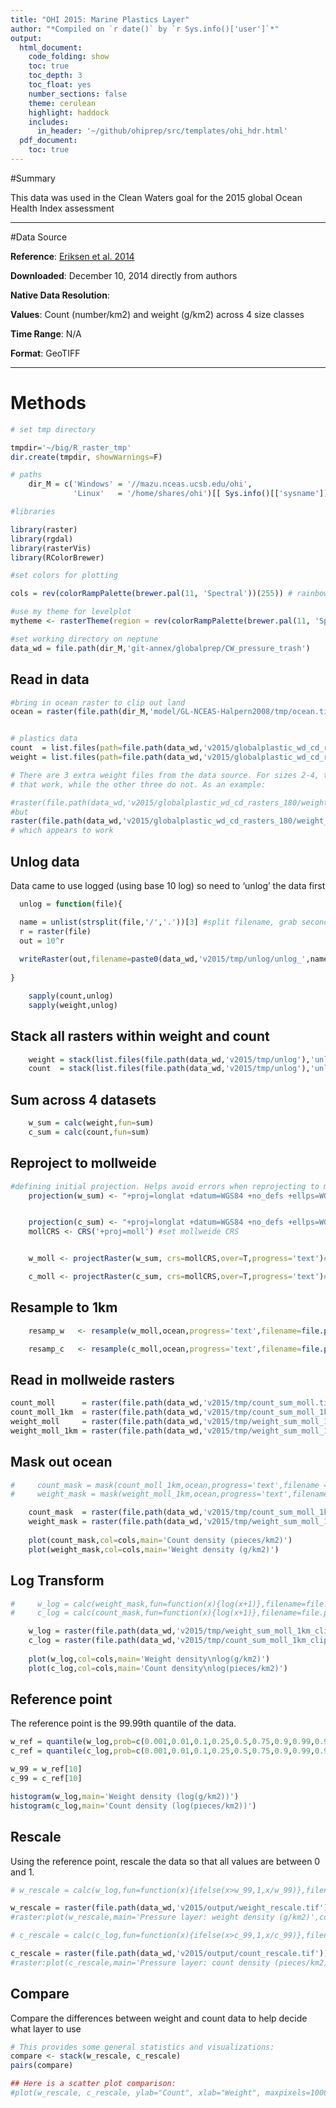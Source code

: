 ```yaml
---
title: "OHI 2015: Marine Plastics Layer"
author: "*Compiled on `r date()` by `r Sys.info()['user']`*"
output: 
  html_document:
    code_folding: show
    toc: true
    toc_depth: 3
    toc_float: yes
    number_sections: false
    theme: cerulean
    highlight: haddock
    includes: 
      in_header: '~/github/ohiprep/src/templates/ohi_hdr.html'
  pdf_document:
    toc: true
---
```


#Summary

This data was used in the Clean Waters goal for the 2015 global Ocean Health Index assessment

***

#Data Source

**Reference**: [Eriksen et al. 2014](http://journals.plos.org/plosone/article?id=10.1371/journal.pone.0111913)

**Downloaded**: December 10, 2014 directly from authors

**Native Data Resolution**:   

**Values**: Count (number/km2) and weight (g/km2) across 4 size classes  

**Time Range**: N/A

**Format**: GeoTIFF

***

# Methods
```r
# set tmp directory

tmpdir='~/big/R_raster_tmp'
dir.create(tmpdir, showWarnings=F)

# paths
    dir_M = c('Windows' = '//mazu.nceas.ucsb.edu/ohi',
              'Linux'   = '/home/shares/ohi')[[ Sys.info()[['sysname']] ]]

#libraries

library(raster)
library(rgdal)
library(rasterVis)
library(RColorBrewer)

#set colors for plotting

cols = rev(colorRampPalette(brewer.pal(11, 'Spectral'))(255)) # rainbow color scheme

#use my theme for levelplot
mytheme <- rasterTheme(region = rev(colorRampPalette(brewer.pal(11, 'Spectral'))(255)))

#set working directory on neptune
data_wd = file.path(dir_M,'git-annex/globalprep/CW_pressure_trash')
```

## Read in data

```r
#bring in ocean raster to clip out land
ocean = raster(file.path(dir_M,'model/GL-NCEAS-Halpern2008/tmp/ocean.tif'))


# plastics data
count  = list.files(path=file.path(data_wd,'v2015/globalplastic_wd_cd_rasters_180'),pattern='count_*',full.names=T)
weight = list.files(path=file.path(data_wd,'v2015/globalplastic_wd_cd_rasters_180'),pattern='weight_*',full.names=T)

# There are 3 extra weight files from the data source. For sizes 2-4, there is a file with a '2' at the end of it. These are the rasters
# that work, while the other three do not. As an example:

#raster(file.path(data_wd,'v2015/globalplastic_wd_cd_rasters_180/weight_density_size2_180.tif')) #gives an error
#but
raster(file.path(data_wd,'v2015/globalplastic_wd_cd_rasters_180/weight_density_size2_180_2.tif')) #works! These are the ones we will use, along with weight size 1
# which appears to work
```

## Unlog data

Data came to use logged (using base 10 log) so need to 'unlog' the data first 

```r

  unlog = function(file){

  name = unlist(strsplit(file,'/','.'))[3] #split filename, grab second string to use in naming tif
  r = raster(file)
  out = 10^r
  
  writeRaster(out,filename=paste0(data_wd,'v2015/tmp/unlog/unlog_',name,sep=''),overwrite=T,format='GTiff')
  
}

    sapply(count,unlog)
    sapply(weight,unlog)
```

## Stack all rasters within weight and count
```r
    weight = stack(list.files(file.path(data_wd,'v2015/tmp/unlog'),'unlog_weight_*',full.names=T))
    count  = stack(list.files(file.path(data_wd,'v2015/tmp/unlog'),'unlog_count_*',full.names=T))

```

## Sum across 4 datasets
```r
    w_sum = calc(weight,fun=sum)
    c_sum = calc(count,fun=sum)
```

## Reproject to mollweide
```r

#defining initial projection. Helps avoid errors when reprojecting to mollweide
    projection(w_sum) <- "+proj=longlat +datum=WGS84 +no_defs +ellps=WGS84 +towgs84=0,0,0"  


    projection(c_sum) <- "+proj=longlat +datum=WGS84 +no_defs +ellps=WGS84 +towgs84=0,0,0"  
    mollCRS <- CRS('+proj=moll') #set mollweide CRS


    w_moll <- projectRaster(w_sum, crs=mollCRS,over=T,progress='text')#,filename='v2015/tmp/weight_sum_moll.tif',overwrite=T)

    c_moll <- projectRaster(c_sum, crs=mollCRS,over=T,progress='text')#,filename='v2015/tmp/count_sum_moll.tif',overwrite=T)

```

## Resample to 1km 
```r
    resamp_w   <- resample(w_moll,ocean,progress='text',filename=file.path(data_wd,'v2015/tmp/weight_sum_moll_1km.tif'),overwrite=T,method='ngb')

    resamp_c   <- resample(c_moll,ocean,progress='text',filename=file.path(data_wd,'v2015/tmp/count_sum_moll_1km.tif'),overwrite=T,method='ngb')

```

## Read in mollweide rasters
```r
count_moll      = raster(file.path(data_wd,'v2015/tmp/count_sum_moll.tif'))
count_moll_1km  = raster(file.path(data_wd,'v2015/tmp/count_sum_moll_1km.tif'))
weight_moll     = raster(file.path(data_wd,'v2015/tmp/weight_sum_moll_1km.tif'))
weight_moll_1km = raster(file.path(data_wd,'v2015/tmp/weight_sum_moll_1km.tif'))

```

## Mask out ocean
```r
#     count_mask = mask(count_moll_1km,ocean,progress='text',filename = file.path(data_wd,'v2015/tmp/count_sum_moll_1km_clip.tif'),overwrite=T)
#     weight_mask = mask(weight_moll_1km,ocean,progress='text',filename=file.path(data_wd,'v2015/tmp/weight_sum_moll_1km_clip.tif'),overwrite=T)

    count_mask  = raster(file.path(data_wd,'v2015/tmp/count_sum_moll_1km_clip.tif'))
    weight_mask = raster(file.path(data_wd,'v2015/tmp/weight_sum_moll_1km_clip.tif'))
    
    plot(count_mask,col=cols,main='Count density (pieces/km2)')
    plot(weight_mask,col=cols,main='Weight density (g/km2)')
```

## Log Transform
```r

#     w_log = calc(weight_mask,fun=function(x){log(x+1)},filename=file.path(data_wd,'v2015/tmp/weight_sum_moll_1km_clip_log.tif'),overwrite=T)
#     c_log = calc(count_mask,fun=function(x){log(x+1)},filename=file.path(data_wd,'v2015/tmp/count_sum_moll_1km_clip_log.tif'),overwrite=T)

    w_log = raster(file.path(data_wd,'v2015/tmp/weight_sum_moll_1km_clip_log.tif'))
    c_log = raster(file.path(data_wd,'v2015/tmp/count_sum_moll_1km_clip_log.tif'))
    
    plot(w_log,col=cols,main='Weight density\nlog(g/km2)')
    plot(c_log,col=cols,main='Count density\nlog(pieces/km2)')
```

## Reference point 

The reference point is the 99.99th quantile of the data.
```r
w_ref = quantile(w_log,prob=c(0.001,0.01,0.1,0.25,0.5,0.75,0.9,0.99,0.999,0.9999))
c_ref = quantile(c_log,prob=c(0.001,0.01,0.1,0.25,0.5,0.75,0.9,0.99,0.999,0.9999))

w_99 = w_ref[10]
c_99 = c_ref[10]

histogram(w_log,main='Weight density (log(g/km2))')
histogram(c_log,main='Count density (log(pieces/km2))')
```

## Rescale

Using the reference point, rescale the data so that all values are between 0 and 1.
```r
# w_rescale = calc(w_log,fun=function(x){ifelse(x>w_99,1,x/w_99)},filename=file.path(data_wd,'v2015/output/weight_rescale.tif'),overwrite=T)

w_rescale = raster(file.path(data_wd,'v2015/output/weight_rescale.tif'))
#raster:plot(w_rescale,main='Pressure layer: weight density (g/km2)',col=cols)

# c_rescale = calc(c_log,fun=function(x){ifelse(x>c_99,1,x/c_99)},filename=file.path(data_wd,'v2015/output/count_rescale.tif'),overwrite=T)

c_rescale = raster(file.path(data_wd,'v2015/output/count_rescale.tif'))
#raster:plot(c_rescale,main='Pressure layer: count density (pieces/km2)',col=cols)
```

## Compare

Compare the differences between weight and count data to help decide what layer to use

```r

# This provides some general statistics and visualizations:
compare <- stack(w_rescale, c_rescale) 
pairs(compare)    

## Here is a scatter plot comparison:
#plot(w_rescale, c_rescale, ylab="Count", xlab="Weight", maxpixels=10000000, col=rgb(0,0,0,0.2))   
```
